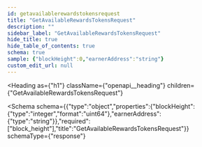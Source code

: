 ```yaml
---
id: getavailablerewardstokensrequest
title: "GetAvailableRewardsTokensRequest"
description: ""
sidebar_label: "GetAvailableRewardsTokensRequest"
hide_title: true
hide_table_of_contents: true
schema: true
sample: {"blockHeight":0,"earnerAddress":"string"}
custom_edit_url: null
---
```



<Heading
  as={"h1"}
  className={"openapi__heading"}
  children={"GetAvailableRewardsTokensRequest"}
>
</Heading>





<Schema
  schema={{"type":"object","properties":{"blockHeight":{"type":"integer","format":"uint64"},"earnerAddress":{"type":"string"}},"required":["block_height"],"title":"GetAvailableRewardsTokensRequest"}}
  schemaType={"response"}
>
  
</Schema>
            